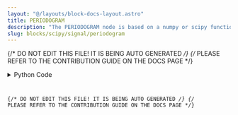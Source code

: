```yaml
---
layout: "@/layouts/block-docs-layout.astro"
title: PERIODOGRAM
description: "The PERIODOGRAM node is based on a numpy or scipy function."
slug: blocks/scipy/signal/periodogram
---
```


{/* DO NOT EDIT THIS FILE! IT IS BEING AUTO GENERATED */}
{/* PLEASE REFER TO THE CONTRIBUTION GUIDE ON THE DOCS PAGE */}


<PythonDocsDisplay docstring={docstring} />
<details>
<summary>Python Code</summary>



<Code code={pythonCode} lang="py" wrap theme="dracula" />

[Find this Flojoy Block on GitHub](https://github.com/flojoy-ai/blocks/blob/main/blocks/SCIPY/SIGNAL/PERIODOGRAM/PERIODOGRAM.py)

</details>

{/* DO NOT EDIT THIS FILE! IT IS BEING AUTO GENERATED */}
{/* PLEASE REFER TO THE CONTRIBUTION GUIDE ON THE DOCS PAGE */}
